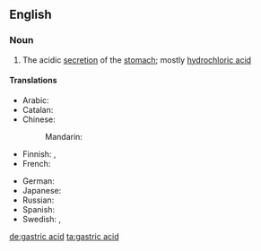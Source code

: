 ==English==
{{wikipedia}}

===Noun===
{{en-noun|head=[[gastric]] [[acid]]|-}}

# {{biochemistry}} The acidic [[secretion]] of the [[stomach]]; mostly [[hydrochloric acid]]

====Translations====
{{trans-top|acidic secretion of the stomach}}
* Arabic: {{t|ar|عصارة هضمية|f|tr=ʕuṣaara haḍmiya|sc=Arab}}
* Catalan: {{t-|ca|àcid gàstric|m}}
* Chinese:
*: Mandarin: {{t|cmn|胃酸|tr=wèisuān|sc=Hani}}
* Finnish: {{t-|fi|mahaneste}}, {{t-|fi|vatsahappo}}
* French: {{t-|fr|acide gastrique|m}}
{{trans-mid}}
* German: {{t+|de|Magensäure|f}}
* Japanese: {{t+|ja|胃酸|tr=いさん, isan|sc=Jpan}}
* Russian: {{t-|ru|желудочный сок|m|tr=želúdočnyj sok|sc=Cyrl}}
* Spanish: {{t-|es|ácido gástrico|m}}
* Swedish: {{t-|sv|magsyra|c}}, {{t-|sv|magsaft|c}}
{{trans-bottom}}

[[de:gastric acid]]
[[ta:gastric acid]]